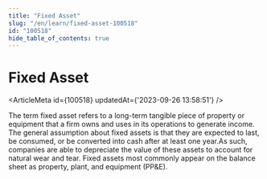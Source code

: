 ```yaml
---
title: "Fixed Asset"
slug: "/en/learn/fixed-asset-100518"
id: "100518"
hide_table_of_contents: true
---
```



# Fixed Asset

<ArticleMeta id={100518} updatedAt={'2023-09-26 13:58:51'} />
<div className='border-solid border-b border-t-0 my-4 border-[var(--ifm-color-gray-300)]' />

The term fixed asset refers to a long-term tangible piece of property or equipment that a firm owns and uses in its operations to generate income. The general assumption about fixed assets is that they are expected to last, be consumed, or be converted into cash after at least one year.As such, companies are able to depreciate the value of these assets to account for natural wear and tear. Fixed assets most commonly appear on the balance sheet as property, plant, and equipment (PP&E).

